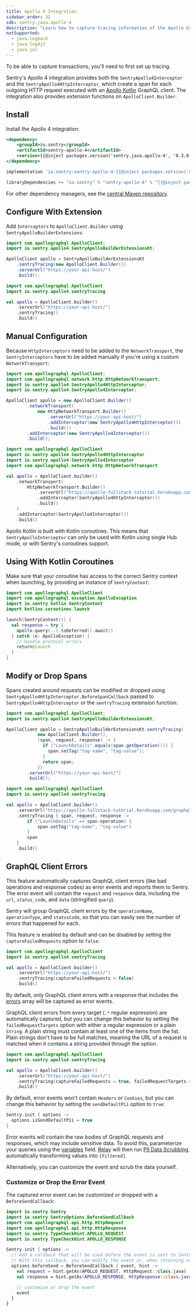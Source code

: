 ```yaml
---
title: Apollo 4 Integration
sidebar_order: 32
sdk: sentry.java.apollo-4
description: "Learn how to capture tracing information of the Apollo GraphQL client."
notSupported:
  - java.logback
  - java.log4j2
  - java.jul
---
```


<Alert>

To be able to capture transactions, you'll need to first <PlatformLink to="/tracing/">set up tracing</PlatformLink>.

</Alert>

Sentry's Apollo 4 integration provides both the `SentryApollo4Interceptor` and the `SentryApollo4HttpInterceptor`, which create a span for each outgoing HTTP request executed with an [Apollo Kotlin](https://github.com/apollographql/apollo-kotlin) GraphQL client. The integration also provides extension functions on `ApolloClient.Builder`.

## Install

Install the Apollo 4 integration:

```xml {tabTitle:Maven}
<dependency>
    <groupId>io.sentry</groupId>
    <artifactId>sentry-apollo-4</artifactId>
    <version>{{@inject packages.version('sentry.java.apollo-4', '8.3.0') }}</version>
</dependency>
```

```groovy {tabTitle:Gradle}
implementation 'io.sentry:sentry-apollo-4:{{@inject packages.version('sentry.java.apollo-4', '8.3.0') }}'
```

```scala {tabTitle: SBT}
libraryDependencies += "io.sentry" % "sentry-apollo-4" % "{{@inject packages.version('sentry.java.apollo-4', '8.3.0') }}"
```

For other dependency managers, see the [central Maven repository](https://search.maven.org/artifact/io.sentry/sentry-apollo-4).

## Configure With Extension

Add `Interceptors` to `ApolloClient.Builder` using `SentryApolloBuilderExtensions`:

```java
import com.apollographql.ApolloClient;
import io.sentry.apollo4.SentryApolloBuilderExtensionsKt;

ApolloClient apollo = SentryApolloBuilderExtensionsKt
    .sentryTracing(new ApolloClient.Builder())
    .serverUrl("https://your-api-host/")
    .build();
```

```kotlin
import com.apollographql.ApolloClient
import io.sentry.apollo4.sentryTracing

val apollo = ApolloClient.builder()
    .serverUrl("https://your-api-host/")
    .sentryTracing()
    .build()
```

## Manual Configuration

Because `HttpInterceptors` need to be added to the `NetworkTransport`, the `SentryInterceptors` have to be added manually if you're using a custom `NetworkTransport`:

```java
import com.apollographql.ApolloClient;
import com.apollographql.network.http.HttpNetworkTransport;
import io.sentry.apollo4.SentryApollo4HttpInterceptor;
import io.sentry.apollo4.SentryApollo4Interceptor;

ApolloClient apollo = new ApolloClient.Builder()
        .networkTransport(
            new HttpNetworkTransport.Builder()
                .serverUrl("https://your-api-host/")
                .addInterceptor(new SentryApollo4HttpInterceptor())
                .build())
        .addInterceptor(new SentryApollo4Interceptor())
        .build();
```

```kotlin
import com.apollographql.ApolloClient
import io.sentry.apollo4.SentryApollo4HttpInterceptor
import io.sentry.apollo4.SentryApollo4Interceptor
import com.apollographql.network.http.HttpNetworkTransport

val apollo = ApolloClient.builder()
    .networkTransport(
        HttpNetworkTransport.Builder()
            .serverUrl("https://apollo-fullstack-tutorial.herokuapp.com/graphql")
            .addInterceptor(SentryApollo4HttpInterceptor())
            .build()
    )
    .addInterceptor(SentryApollo4Interceptor())
    .build()
```

<Alert title="Important">

Apollo Kotlin is built with Kotlin coroutines. This means that `SentryApolloInterceptor` can only be used with Kotlin using single Hub mode, or with <PlatformLink to="/enriching-events/scopes/#kotlin-coroutines">Sentry's coroutines support</PlatformLink>.

</Alert>

## Using With Kotlin Coroutines

Make sure that your coroutine has access to the correct Sentry context when launching, by providing an instance of `SentryContext`:

```kotlin
import com.apollographql.ApolloClient
import com.apollographql.exception.ApolloException
import io.sentry.kotlin.SentryContext
import kotlinx.coroutines.launch

launch(SentryContext()) {
  val response = try {
    apollo.query(..).toDeferred().await()
  } catch (e: ApolloException) {
    // handle protocol errors
    return@launch
  }
}
```

## Modify or Drop Spans

Spans created around requests can be modified or dropped using `SentryApollo4HttpInterceptor.BeforeSpanCallback` passed to `SentryApollo4HttpInterceptor` or the `sentryTracing` extension function:

```java
import com.apollographql.ApolloClient;
import io.sentry.apollo4.SentryApolloBuilderExtensionsKt;

ApolloClient apollo = SentryApolloBuilderExtensionsKt.sentryTracing(
            new ApolloClient.Builder(),
            (span, request, response) -> {
              if ("LaunchDetails".equals(span.getOperation())) {
                span.setTag("tag-name", "tag-value");
              }
              return span;
            })
        .serverUrl("https://your-api-host/")
        .build();
```

```kotlin
import com.apollographql.ApolloClient
import io.sentry.apollo4.sentryTracing

val apollo = ApolloClient.builder()
    .serverUrl("https://apollo-fullstack-tutorial.herokuapp.com/graphql")
    .sentryTracing { span, request, response ->
        if ("LaunchDetails" == span.operation) {
            span.setTag("tag-name", "tag-value")
        }
        span
    }
    .build()
```

## GraphQL Client Errors

This feature automatically captures GraphQL client errors (like bad operations and response codes) as error events and reports them to Sentry. The error event will contain the `request` and `response` data, including the `url`, `status_code`, and `data` (stringified `query`).

Sentry will group GraphQL client errors by the `operationName`, `operationType`, and `statusCode`, so that you can easily see the number of errors that happened for each.

This feature is enabled by default and can be disabled by setting the `captureFailedRequests` option to `false`:

```kotlin
import com.apollographql.ApolloClient
import io.sentry.apollo4.sentryTracing

val apollo = ApolloClient.builder()
    .serverUrl("https://your-api-host/")
    .sentryTracing(captureFailedRequests = false)
    .build()
```

By default, only GraphQL client errors with a response that includes the [errors](https://spec.graphql.org/October2021/#sec-Errors) array will be captured as error events.

GraphQL client errors from every target (`.*` regular expression) are automatically captured, but you can change this behavior by setting the `failedRequestTargets` option with either a regular expression or a plain `String`. A plain string must contain at least one of the items from the list. Plain strings don't have to be full matches, meaning the URL of a request is matched when it contains a string provided through the option.

```kotlin
import com.apollographql.ApolloClient
import io.sentry.apollo4.sentryTracing

val apollo = ApolloClient.builder()
    .serverUrl("https://your-api-host/")
    .sentryTracing(captureFailedRequests = true, failedRequestTargets = listOf("myapi.com"))
    .build()
```

By default, error events won't contain `Headers` or `Cookies`, but you can change this behavior by setting the `sendDefaultPii` option to `true`:

```kotlin
Sentry.init { options ->
  options.isSendDefaultPii = true
}
```

Error events will contain the raw bodies of GraphQL requests and responses, which may include sensitive data. To avoid this, parameterize your queries using the [variables](https://spec.graphql.org/October2021/#sec-Language.Variables) field. [Relay](/product/relay) will then run [PII Data Scrubbing](/product/relay/#pii-data-scrubbing), automatically transforming values into `[Filtered]`.

Alternatively, you can customize the event and scrub the data yourself.

### Customize or Drop the Error Event

The captured error event can be customized or dropped with a `BeforeSendCallback`:

```kotlin
import io.sentry.Sentry
import io.sentry.SentryOptions.BeforeSendCallback
import com.apollographql.api.http.HttpRequest
import com.apollographql.api.http.HttpResponse
import io.sentry.TypeCheckHint.APOLLO_REQUEST
import io.sentry.TypeCheckHint.APOLLO_RESPONSE

Sentry.init { options ->
  // Add a callback that will be used before the event is sent to Sentry.
  // With this callback, you can modify the event or, when returning null, also discard the event.
  options.beforeSend = BeforeSendCallback { event, hint ->
    val request = hint.getAs(APOLLO_REQUEST, HttpRequest::class.java)
    val response = hint.getAs(APOLLO_RESPONSE, HttpResponse::class.java)

    // customize or drop the event
    event
  }
}
```

